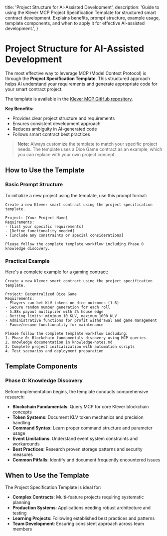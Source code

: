   title: 'Project Structure for AI-Assisted Development',
  description:
    'Guide to using the Klever MCP Project Specification Template for structured smart contract development. Explains benefits, prompt structure, example usage, template components, and when to apply it for effective AI-assisted development.',
}

# Project Structure for AI-Assisted Development

The most effective way to leverage MCP (Model Context Protocol) is through the **Project Specification Template**. This structured approach helps AI understand your requirements and generate appropriate code for your smart contract project.

The template is available in the [Klever MCP GitHub repository](https://github.com/klever-io/mcp-klever-vm/blob/develop/docs/project-specification-template.md).

**Key Benefits:**
- Provides clear project structure and requirements
- Ensures consistent development approach
- Reduces ambiguity in AI-generated code
- Follows smart contract best practices

> **Note:** Always customize the template to match your specific project needs. The template uses a Dice Game contract as an example, which you can replace with your own project concept.

## How to Use the Template

### Basic Prompt Structure

To initialize a new project using the template, use this prompt format:

```text
Create a new Klever smart contract using the project specification template.

Project: [Your Project Name]
Requirements:
- [List your specific requirements]
- [Define functionality needed]
- [Include any constraints or special considerations]

Please follow the complete template workflow including Phase 0 knowledge discovery.
```

### Practical Example

Here's a complete example for a gaming contract:

```text
Create a new Klever smart contract using the project specification template.

Project: Decentralized Dice Game
Requirements:
- Players can bet KLV tokens on dice outcomes (1-6)
- Secure random number generation for each roll
- 5.88x payout multiplier with 2% house edge
- Betting limits: minimum 10 KLV, maximum 1000 KLV
- Administrative functions for profit withdrawal and game management
- Pause/resume functionality for maintenance

Please follow the complete template workflow including:
1. Phase 0: Blockchain fundamentals discovery using MCP queries
2. Knowledge documentation in knowledge-notes.md
3. Complete project initialization with automation scripts
4. Test scenarios and deployment preparation
```

## Template Components

### Phase 0: Knowledge Discovery

Before implementation begins, the template conducts comprehensive research:

- **Blockchain Fundamentals**: Query MCP for core Klever blockchain concepts
- **Token Systems**: Document KLV token mechanics and precision handling
- **Command Syntax**: Learn proper command structure and parameter usage
- **Event Limitations**: Understand event system constraints and workarounds
- **Best Practices**: Research proven storage patterns and security measures
- **Common Pitfalls**: Identify and document frequently encountered issues

## When to Use the Template

The Project Specification Template is ideal for:

- **Complex Contracts**: Multi-feature projects requiring systematic planning
- **Production Systems**: Applications needing robust architecture and testing
- **Learning Projects**: Following established best practices and patterns
- **Team Development**: Ensuring consistent approach across team members
